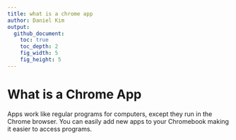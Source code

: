 ```yaml
---
title: what is a chrome app
author: Daniel Kim
output:
  github_document:
    toc: true
    toc_depth: 2
    fig_width: 5
    fig_height: 5
---
```


# What is a Chrome App

Apps work like regular programs for computers, except they run in the Chrome browser. You can easily add new apps to your Chromebook making it easier to access programs.
